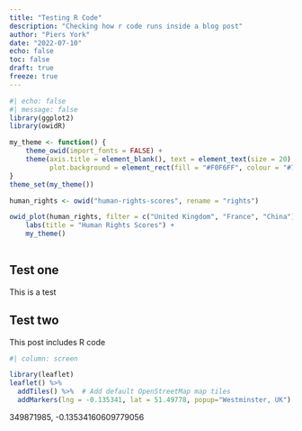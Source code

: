 ```yaml
---
title: "Testing R Code"
description: "Checking how r code runs inside a blog post"
author: "Piers York"
date: "2022-07-10"
echo: false
toc: false
draft: true
freeze: true
---
```


```r
#| echo: false
#| message: false
library(ggplot2)
library(owidR)

my_theme <- function() {
    theme_owid(import_fonts = FALSE) + 
    theme(axis.title = element_blank(), text = element_text(size = 20), plot.title = element_text(size = 34), 
          plot.background = element_rect(fill = "#F0F6FF", colour = "#718199"))
} 
theme_set(my_theme())

human_rights <- owid("human-rights-scores", rename = "rights")

owid_plot(human_rights, filter = c("United Kingdom", "France", "China")) +
    labs(title = "Human Rights Scores") +
    my_theme()
    


```


## Test one
This is a test

## Test two
This post includes R code

```r
#| column: screen

library(leaflet)
leaflet() %>%
  addTiles() %>%  # Add default OpenStreetMap map tiles
  addMarkers(lng = -0.135341, lat = 51.49778, popup="Westminster, UK")
```

349871985, -0.13534160609779056